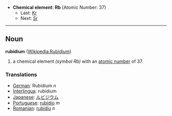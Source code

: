*'''Chemical element''': '''Rb''' (Atomic Number: 37)
**Last: [[Krypton|Kr]]
**Next: [[Strontium|Sr]]
----
== Noun ==
'''rubidium''' ([[en:Rubidium|Wikipedia:Rubidium]])

# a chemical element ''(symbol Rb)'' with an [[atomic number]] of 37.

===Translations===
*[[German]]: Rubidium ''n''
*[[Interlingua]]: rubidium
*[[Japanese]]: [[ルビジウム]]
*[[Portuguese]]: [[rubídio]] ''m''
*[[Romanian]]: [[rubidiu]] ''n''